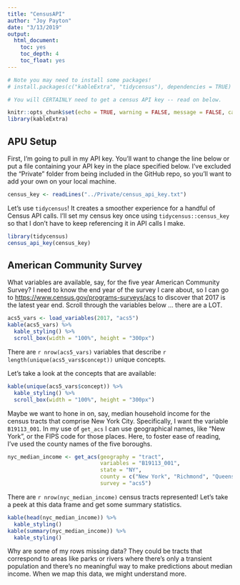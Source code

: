 ```yaml
---
title: "CensusAPI"
author: "Joy Payton"
date: "3/13/2019"
output: 
  html_document: 
    toc: yes
    toc_depth: 4
    toc_float: yes
---
```


```r

# Note you may need to install some packages!
# install.packages(c("kableExtra", "tidycensus"), dependencies = TRUE)

# You will CERTAINLY need to get a census API key -- read on below.

knitr::opts_chunk$set(echo = TRUE, warning = FALSE, message = FALSE, cache = TRUE)
library(kableExtra)
```

## APU Setup

First, I'm going to pull in my API key.  You'll want to change the line below or put a file containing your API key in the place specified below.  I've excluded the "Private" folder from being included in the GitHub repo, so you'll want to add your own on your local machine.

```r
census_key <- readLines("../Private/census_api_key.txt")
```

Let's use `tidycensus`!  It creates a smoother experience for a handful of Census API calls.  I'll set my census key once using `tidycensus::census_key` so that I don't have to keep referencing it in API calls I make.

```r
library(tidycensus)
census_api_key(census_key)
```

## American Community Survey

What variables are available, say, for the five year American Community Survey?  I need to know the end year of the survey I care about, so I can go to <https://www.census.gov/programs-surveys/acs> to discover that 2017 is the latest year end.  Scroll through the variables below ... there are a LOT.

```r
acs5_vars <- load_variables(2017, "acs5")
kable(acs5_vars) %>%
  kable_styling() %>%
  scroll_box(width = "100%", height = "300px")
```

There are `r nrow(acs5_vars)` variables that describe `r length(unique(acs5_vars$concept))` unique concepts.

Let's take a look at the concepts that are available:

```r
kable(unique(acs5_vars$concept)) %>%
  kable_styling() %>%
  scroll_box(width = "100%", height = "300px")
```

Maybe we want to hone in on, say, median household income for the census tracts that comprise New York City.  Specifically, I want the variable `B19113_001`.  In my use of `get_acs` I can use geographical names, like "New York", or the FIPS code for those places.  Here, to foster ease of reading, I've used the county names of the five boroughs.

```r
nyc_median_income <- get_acs(geography = "tract",
                             variables = "B19113_001",
                             state = "NY",
                             county = c("New York", "Richmond", "Queens", "Kings", "Bronx"),
                             survey = "acs5")
```

There are `r nrow(nyc_median_income)` census tracts represented!  Let's take a peek at this data frame and get some summary statistics.

```r
kable(head(nyc_median_income)) %>%
  kable_styling()
kable(summary(nyc_median_income)) %>%
  kable_styling()
```

Why are some of my rows missing data?  They could be tracts that correspond to areas like parks or rivers where there's only a transient population and there's no meaningful way to make predictions about median income.  When we map this data, we might understand more.

